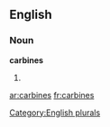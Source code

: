 
==English==

===Noun===
'''carbines'''

# {{plural of|[[carbine]]}}

{{anagrams:en/abceinrs}}
[[Category:English plurals]]

[[ar:carbines]]
[[fr:carbines]]